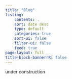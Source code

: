 ```yaml
---
title: "Blog"
listing:
    contents: .
    sort: date desc
    type: default
    categories: true
    sort-ui: false
    filter-ui: false
    feed: true
page-layout: full
title-block-bannerrR: false
---
```


::: {#hero-heading}
<div>

under construction

</div>
:::

### 
